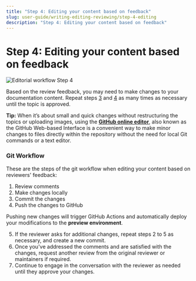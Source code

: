 ```yaml
---
title: "Step 4: Editing your content based on feedback"
slug: user-guide/writing-editing-reviewing/step-4-editing
description: "Step 4: Editing your content based on feedback"
---
```


# Step 4: Editing your content based on feedback

![Editorial workflow Step 4](./assets/Editorial_workflow_4.png)

Based on the review feedback, you may need to make changes to your documentation content. Repeat steps [3](/user-guide/writing-editing-reviewing/step-3-reviewing) and [4](/user-guide/writing-editing-reviewing/step-4-editing) as many times as necessary until the topic is approved.

<Message>**Tip:** When it’s about small and quick changes without restructuring the topics or uploading images, using the **[GitHub online editor](https://docs.github.com/en/codespaces/the-githubdev-web-based-editor)**, also known as the GitHub Web-based Interface is a convenient way to make minor changes to files directly within the repository without the need for local Git commands or a text editor.</Message>


### Git Workflow

These are the steps of the git workflow when editing your content based on reviewers' feedback:


1. Review comments
2. Make changes locally
3. Commit the changes
4. Push the changes to GitHub

<Message>Pushing new changes will trigger GitHub Actions and automatically deploy your modifications to the **preview environment**.</Message>

5. If the reviewer asks for additional changes, repeat steps 2 to 5 as necessary, and create a new commit.  
6. Once you've addressed the comments and are satisfied with the changes, request another review from the original reviewer or maintainers if required.
7. Continue to engage in the conversation with the reviewer as needed until they approve your changes.
